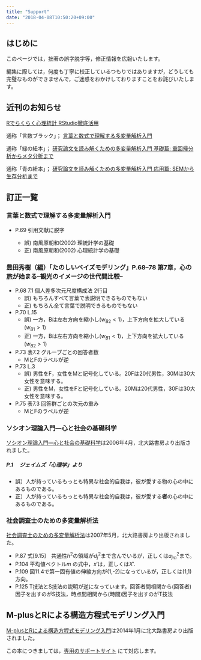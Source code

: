 ```yaml
---
title: "Support"
date: "2018-04-08T10:50:20+09:00"
---
```


## はじめに
このページでは，拙著の誤字脱字等，修正情報を広報いたします。

編集に際しては，何度も丁寧に校正しているつもりではありますが，どうしても完璧なものができませんで，ご迷惑をおかけしておりますことをお詫びいたします。



## 近刊のお知らせ

[Rでらくらく心理統計 RStudio徹底活用](https://amzn.to/2FVsfgz)

通称「言数ブラック」； [言葉と数式で理解する多変量解析入門](https://amzn.to/2L7qKf5)

通称「緑の紐本」； [研究論文を読み解くための多変量解析入門 基礎篇: 重回帰分析からメタ分析まで](https://amzn.to/2HuFD9s)

通称「青の紐本」； [研究論文を読み解くための多変量解析入門 応用篇: SEMから生存分析まで](https://amzn.to/2qru235)


## 訂正一覧

### 言葉と数式で理解する多変量解析入門

+ P.69 引用文献に脱字

  + 誤) 南風原朝和(2002) 理統計学の基礎
  + 正) 南風原朝和(2002) 心理統計学の基礎

### 豊田秀樹（編）「たのしいベイズモデリング」P.68--78 第7章，心の旅が始まる--観光のイメージの世代間比較--

+ P.68 7.1 個人差多次元尺度構成法 2行目
  + 誤) もちろんすべて言葉で表説明できるものでもない
  + 正) もちろん全て言葉で説明できるものでもない

+ P.70 L.15 
  + 誤) 一方，Bは左右方向を縮小し($w_{B2}<1$)，上下方向を拡大している($w_{B1}>1$)
  + 正) 一方，Bは左右方向を縮小し($w_{B1}<1$)，上下方向を拡大している($w_{B2}>1$)

+ P.73 表7.2 グループごとの回答者数
  + MとFのラベルが逆

+ P.73 L.3
  + 誤) 男性をF，女性をMと記号化している。20Fは20代男性，30Mは30大女性を意味する。
  + 正) 男性をM，女性をFと記号化している。20Mは20代男性，30Fは30大女性を意味する。

+ P.75 表7.3 回答群ごとの次元の重み
  + MとFのラベルが逆



### ソシオン理論入門―心と社会の基礎科学

[ソシオン理論入門―心と社会の基礎科学](https://amzn.to/2qseZqF)は2006年4月，北大路書房より出版されました。

##### P.1 　ジェイムズ「心理学」より

+ 誤）人が持っているもっとも特異な社会的自我は，彼が愛する物の心の中にあるものである。
+ 正）人が持っているもっとも特異な社会的自我は，彼が愛する<strong>者</strong>の心の中にあるものである。

### 社会調査士のための多変量解析法

[社会調査士のための多変量解析法](https://amzn.to/2HmpN39)は2007年5月，北大路書房より出版されました。

+ P.87 式[9.15]　共通性$h^2$の領域が$d_j^2$まで含んでいるが，正しくは$a_{jm}^2$まで。
+ P.104 平均値ベクトル$m$ の式中，$x'$は，正しくは$X'$.
+ P.109 図11.4で第一固有値の伸縮方向が(1,-2)になっているが，正しくは(1,1)方向。
+ P.125 T技法とS技法の説明が逆になっています。回答者間相関から(回答者)因子を出すのがS技法，時点間相関から(時間)因子を出すのがT技法


## M-plusとRによる構造方程式モデリング入門

[M-plusとRによる構造方程式モデリング入門](https://amzn.to/2HvoDQx)は2014年1月に北大路書房より出版されました。

この本につきましては，[専用のサポートサイト](https://sites.google.com/site/mplusandr/) にて対応します。

